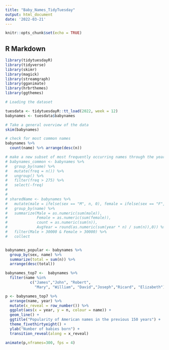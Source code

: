 ```yaml
---
title: "Baby_Names_TidyTuesday"
output: html_document
date: '2022-03-21'
---
```


```r
knitr::opts_chunk$set(echo = TRUE)
```

## R Markdown

```r
library(tidytuesdayR)
library(tidyverse)
library(skimr)
library(magick)
library(streamgraph)
library(gganimate)
library(hrbrthemes)
library(ggthemes)

```

```r
# Loading the dataset

tuesdata <- tidytuesdayR::tt_load(2022, week = 12)
babynames <- tuesdata$babynames
```
```r
# Take a general overview of the data
skim(babynames)

# check for most common names
babynames %>% 
  count(name) %>% arrange(desc(n))

```


```r
# make a new subset of most frequently occurring names through the years.
# babynames_common <- babynames %>% 
#   group_by(name) %>% 
#   mutate(freq = n()) %>% 
#   ungroup() %>% 
#   filter(freq > 275) %>%
#   select(-freq)
# 
# 
# sharedName <- babynames %>%
#   mutate(male = ifelse(sex == "M", n, 0), female = ifelse(sex == "F", n, 0)) %>%
#   group_by(name) %>%
#   summarize(Male = as.numeric(sum(male)), 
#             Female = as.numeric(sum(female)),
#             count = as.numeric(sum(n)),
#             AvgYear = round(as.numeric(sum(year * n) / sum(n)),0)) %>%
#   filter(Male > 30000 & Female > 30000) %>%
#   collect


babynames_popular <- babynames %>%
  group_by(sex, name) %>%
  summarize(total = sum(n)) %>%
  arrange(desc(total))

```


```r

babynames_top7 <-  babynames %>% 
  filter(name %in% 
           c("James","John", "Robert", 
             "Mary", "William", "David","Joseph","Ricard", "Elizabeth"))

```

```r
p <- babynames_top7 %>%
  arrange(name, year) %>%
  mutate(x_reveal = row_number()) %>%
  ggplot(aes(x = year, y = n, colour = name)) +
  geom_line() +
  ggtitle("Popularity of American names in the previous 150 years") +
  theme_fivethirtyeight() +
  ylab("Number of babies born") +
  transition_reveal(along = x_reveal)

animate(p,nframes=300, fps = 4)

  
```

